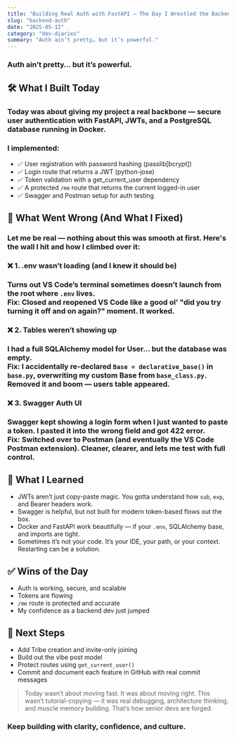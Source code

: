 ```yaml
---
title: "Building Real Auth with FastAPI — The Day I Wrestled the Backend"
slug: "backend-auth"
date: "2025-05-12"
category: "dev-diaries"
summary: "Auth ain’t pretty… but it’s powerful."
---
```


<h3 className="text-lg italic text-center mb-12">
  Auth ain’t pretty… but it’s powerful.
</h3>

<h2 className="text-2xl font-bold mb-4">🛠️ What I Built Today</h2>
<h3 className="text-lg mb-8">
  Today was about giving my project a real backbone — secure user authentication
  with FastAPI, JWTs, and a PostgreSQL database running in Docker.
</h3>
<h3 className="text-lg mb-8">I implemented:</h3>
<ul className="list-disc list-inside text-lg mb-8">
  <li>✅ User registration with password hashing (passlib[bcrypt])</li>
  <li>✅ Login route that returns a JWT (python-jose)</li>
  <li>✅ Token validation with a get_current_user dependency</li>
  <li>✅ A protected <code className="bg-gray-200 px-1">/me</code> route that returns the current logged-in user</li>
  <li>✅ Swagger and Postman setup for auth testing</li>
</ul>

<h2 className="text-2xl font-bold mb-4">
  🧱 What Went Wrong (And What I Fixed)
</h2>
<h3 className="text-lg mb-8">
  Let me be real — nothing about this was smooth at first. Here's the wall I hit
  and how I climbed over it:
</h3>

<h3 className="text-lg mb-2 font-semibold">
  ❌ 1. .env wasn’t loading (and I knew it should be)
</h3>
<h3 className="text-lg mb-4">
  Turns out VS Code’s terminal sometimes doesn’t launch from the root where
  <code>.env</code> lives. <br />
  <strong>Fix:</strong> Closed and reopened VS Code like a good ol’ "did you try
  turning it off and on again?" moment. It worked.
</h3>

<h3 className="text-lg mb-2 font-semibold">
    ❌ 2. Tables weren’t showing up
</h3>
<h3 className="text-lg mb-4">
  I had a full SQLAlchemy model for User… but the database was empty. <br />
  <strong>Fix:</strong> I accidentally re-declared
  <code>Base = declarative_base()</code> in <code>base.py</code>, overwriting my
  custom Base from <code>base_class.py</code>. Removed it and boom — users table
  appeared.
</h3>

<h3 className="text-lg mb-2 font-semibold">
  ❌ 3. Swagger Auth UI
</h3>
<h3 className="text-lg mb-4">
  Swagger kept showing a login form when I just wanted to paste a token. I
  pasted it into the wrong field and got 422 error. <br />
  <strong>Fix:</strong> Switched over to Postman (and eventually the VS Code
  Postman extension). Cleaner, clearer, and lets me test with full control.
</h3>

<h2 className="text-2xl font-bold mb-4">🧠 What I Learned</h2>
<ul className="list-disc list-inside text-lg mb-8">
  <li>JWTs aren’t just copy-paste magic. You gotta understand how <code>sub</code>, <code>exp</code>, and Bearer headers work.</li>
  <li>Swagger is helpful, but not built for modern token-based flows out the box.</li>
  <li>Docker and FastAPI work beautifully — if your <code>.env</code>, SQLAlchemy base, and imports are tight.</li>
  <li>Sometimes it’s not your code. It’s your IDE, your path, or your context. Restarting can be a solution.</li>
</ul>

<h2 className="text-2xl font-bold mb-4">✅ Wins of the Day</h2>
<ul className="list-disc list-inside text-lg mb-8">
  <li>Auth is working, secure, and scalable</li>
  <li>Tokens are flowing</li>
  <li><code>/me</code> route is protected and accurate</li>
  <li>My confidence as a backend dev just jumped</li>
</ul>

<h2 className="text-2xl font-bold mb-4">🚀 Next Steps</h2>
<ul className="list-disc list-inside text-lg mb-8">
  <li>Add Tribe creation and invite-only joining</li>
  <li>Build out the vibe post model</li>
  <li>Protect routes using <code>get_current_user()</code></li>
  <li>Commit and document each feature in GitHub with real commit messages</li>
</ul>

<blockquote className="border-l-4 border-emerald-600 pl-4 italic text-xl mb-12">
  Today wasn’t about moving fast. It was about moving right. This wasn’t
  tutorial-copying — it was real debugging, architecture thinking, and muscle
  memory building. That’s how senior devs are forged.
</blockquote>

<h3 className="text-center text-md text-gray-700 mt-16">
  Keep building with clarity, confidence, and culture.
</h3>